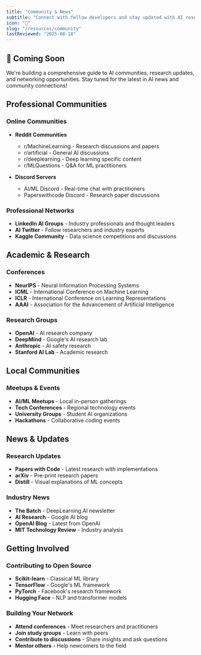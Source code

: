 ```yaml
---
title: "Community & News"
subtitle: "Connect with fellow developers and stay updated with AI research"
icon: "👥"
slug: "/resources/community"
lastReviewed: "2025-08-18"
---
```


## 🚧 Coming Soon

We're building a comprehensive guide to AI communities, research updates, and networking opportunities. Stay tuned for the latest in AI news and community connections!

## Professional Communities

### Online Communities
* **Reddit Communities**
  * r/MachineLearning - Research discussions and papers
  * r/artificial - General AI discussions
  * r/deeplearning - Deep learning specific content
  * r/MLQuestions - Q&A for ML practitioners

* **Discord Servers**
  * AI/ML Discord - Real-time chat with practitioners
  * Paperswithcode Discord - Research paper discussions

### Professional Networks
* **LinkedIn AI Groups** - Industry professionals and thought leaders
* **AI Twitter** - Follow researchers and industry experts
* **Kaggle Community** - Data science competitions and discussions

## Academic & Research

### Conferences
* **NeurIPS** - Neural Information Processing Systems
* **ICML** - International Conference on Machine Learning
* **ICLR** - International Conference on Learning Representations
* **AAAI** - Association for the Advancement of Artificial Intelligence

### Research Groups
* **OpenAI** - AI research company
* **DeepMind** - Google's AI research lab
* **Anthropic** - AI safety research
* **Stanford AI Lab** - Academic research

## Local Communities

### Meetups & Events
* **AI/ML Meetups** - Local in-person gatherings
* **Tech Conferences** - Regional technology events
* **University Groups** - Student AI organizations
* **Hackathons** - Collaborative coding events

## News & Updates

### Research Updates
* **Papers with Code** - Latest research with implementations
* **arXiv** - Pre-print research papers
* **Distill** - Visual explanations of ML concepts

### Industry News
* **The Batch** - DeepLearning.AI newsletter
* **AI Research** - Google AI blog
* **OpenAI Blog** - Latest from OpenAI
* **MIT Technology Review** - Industry analysis

## Getting Involved

### Contributing to Open Source
* **Scikit-learn** - Classical ML library
* **TensorFlow** - Google's ML framework
* **PyTorch** - Facebook's research framework
* **Hugging Face** - NLP and transformer models

### Building Your Network
* **Attend conferences** - Meet researchers and practitioners
* **Join study groups** - Learn with peers
* **Contribute to discussions** - Share insights and ask questions
* **Mentor others** - Help newcomers to the field
